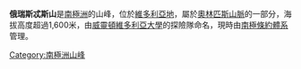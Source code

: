 {{coord|77|28|S|161|55|E|display=title}}

'''俄瑞斯忒斯山'''是[[南極洲|南極洲]]的山峰，位於[[維多利亞地|維多利亞地]]，屬於[[奧林匹斯山脈|奧林匹斯山脈]]的一部分，海拔高度超過1,600米，由[[威靈頓維多利亞大學|威靈頓維多利亞大學]]的探險隊命名，現時由[[南極條約體系|南極條約體系]]管理。

{{DEFAULTSORT:Mount Orestes}}
[[Category:南極洲山峰|Category:南極洲山峰]]


{{McMurdoDryValleys-geo-stub}}
